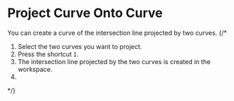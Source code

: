 
# Project Curve Onto Curve


<Reference shortcut="I" command="Project Curve Onto Curve" button="Right of the command bar" />

You can create a curve of the intersection line projected by two curves.
{/* 
1. Select the two curves you want to project.
2. Press the shortcut `I`.
3. The intersection line projected by the two curves is created in the workspace.
4. 
 */}